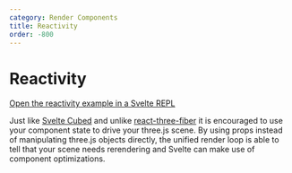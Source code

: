 ```yaml
---
category: Render Components
title: Reactivity
order: -800
---
```


# Reactivity

[Open the reactivity example in a Svelte REPL](https://svelte.dev/repl/117298a99a5546e18b08b43c3a121274?version=3.46.2)

Just like [Svelte Cubed](https://github.com/Rich-Harris/svelte-cubed) and unlike [react-three-fiber](https://docs.pmnd.rs/react-three-fiber/advanced/pitfalls) it is encouraged to use your component state to drive your three.js scene.
By using props instead of manipulating three.js objects directly, the unified render loop is able to tell that your scene needs rerendering and Svelte can make use of component optimizations.
